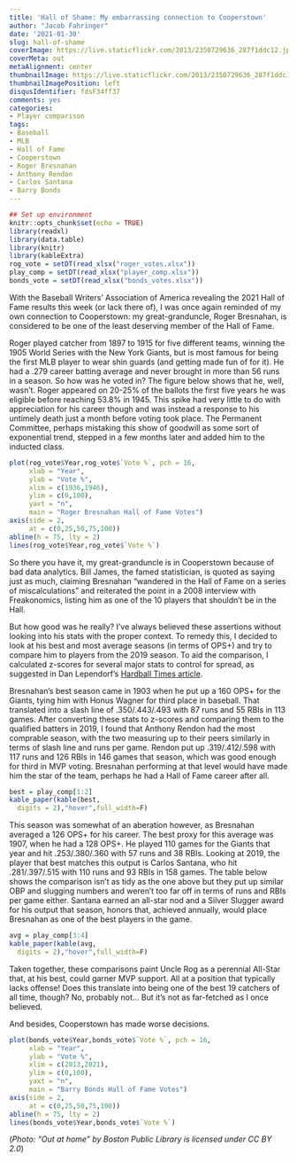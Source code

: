 ```yaml
---
title: 'Hall of Shame: My embarrassing connection to Cooperstown'
author: "Jacob Fahringer"
date: '2021-01-30'
slug: hall-of-shame
coverImage: https://live.staticflickr.com/2013/2350729636_287f1ddc12.jpg
coverMeta: out
metaAlignment: center
thumbnailImage: https://live.staticflickr.com/2013/2350729636_287f1ddc12.jpg
thumbnailImagePosition: left
disqusIdentifier: fdsF34ff37
comments: yes
categories:
- Player comparison
tags:
- Baseball
- MLB
- Hall of Fame
- Cooperstown
- Roger Bresnahan
- Anthony Rendon
- Carlos Santana
- Barry Bonds
---
```


```r
## Set up environment
knitr::opts_chunk$set(echo = TRUE)
library(readxl)
library(data.table)
library(knitr)
library(kableExtra)
rog_vote = setDT(read_xlsx("roger_votes.xlsx"))
play_comp = setDT(read_xlsx("player_comp.xlsx"))
bonds_vote = setDT(read_xlsx("bonds_votes.xlsx"))
```

With the Baseball Writers' Association of America revealing the 2021 Hall of Fame results this week (or lack there of), I was once again reminded of my own connection to Cooperstown: my great-granduncle, Roger Bresnahan, is considered to be one of the least deserving member of the Hall of Fame.  

Roger played catcher from 1897 to 1915 for five different teams, winning the 1905 World Series with the New York Giants, but is most famous for being the first MLB player to wear shin guards (and getting made fun of for it). He had a .279 career batting average and never brought in more than 56 runs in a season. So how was he voted in? The figure below shows that he, well, wasn't. Roger appeared on 20-25% of the ballots the first five years he was eligible before reaching 53.8% in 1945. This spike had very little to do with appreciation for his career though and was instead a response to his untimely death just a month before voting took place. The Permanent Committee, perhaps mistaking this show of goodwill as some sort of exponential trend, stepped in a few months later and added him to the inducted class.  

```r
plot(rog_vote$Year,rog_vote$`Vote %`, pch = 16,
     xlab = "Year",
     ylab = "Vote %",
     xlim = c(1936,1946),
     ylim = c(0,100),
     yaxt = "n",
     main = "Roger Bresnahan Hall of Fame Votes")
axis(side = 2,
     at = c(0,25,50,75,100))
abline(h = 75, lty = 2)
lines(rog_vote$Year,rog_vote$`Vote %`)
```

So there you have it, my great-granduncle is in Cooperstown because of bad data analytics. Bill James, the famed statistician, is quoted as saying just as much, claiming Bresnahan "wandered in the Hall of Fame on a series of miscalculations" and reiterated the point in a 2008 interview with Freakonomics, listing him as one of the 10 players that shouldn't be in the Hall.  

But how good was he really? I've always believed these assertions without looking into his stats with the proper context. To remedy this, I decided to look at his best and most average seasons (in terms of OPS+) and try to compare him to players from the 2019 season. To aid the comparison, I calculated z-scores for several major stats to control for spread, as suggested in Dan Lependorf's [Hardball Times article](https://tht.fangraphs.com/is-there-a-better-way-of-comparing-players-between-historical-eras/).  

Bresnahan's best season came in 1903 when he put up a 160 OPS+ for the Giants, tying him with Honus Wagner for third place in baseball. That translated into a slash line of .350/.443/.493 with 87 runs and 55 RBIs in 113 games. After converting these stats to z-scores and comparing them to the qualified batters in 2019, I found that Anthony Rendon had the most comprable season, with the two measuring up to their peers similarly in terms of slash line and runs per game. Rendon put up .319/.412/.598 with 117 runs and 126 RBIs in 146 games that season, which was good enough for third in MVP voting. Bresnahan performing at that level would have made him the star of the team, perhaps he had a Hall of Fame career after all.  

```r
best = play_comp[1:2]
kable_paper(kable(best,
  digits = 2),"hover",full_width=F)
```

This season was somewhat of an aberation however, as Bresnahan averaged a 126 OPS+ for his career. The best proxy for this average was 1907, when he had a 128 OPS+. He played 110 games for the Giants that year and hit .253/.380/.360 with 57 runs and 38 RBIs. Looking at 2019, the player that best matches this output is Carlos Santana, who hit .281/.397/.515 with 110 runs and 93 RBIs in 158 games. The table below shows the comparison isn't as tidy as the one above but they put up similar OBP and slugging numbers and weren't too far off in terms of runs and RBIs per game either. Santana earned an all-star nod and a Silver Slugger award for his output that season,  honors that, achieved annually, would place Bresnahan as one of the best players in the game.  

```r
avg = play_comp[3:4]
kable_paper(kable(avg,
  digits = 2),"hover",full_width=F)
```

Taken together, these comparisons paint Uncle Rog as a perennial All-Star that, at his best, could garner MVP support. All at a position that typically lacks offense! Does this translate into being one of the best 19 catchers of all time, though? No, probably not... But it's not as far-fetched as I once believed.  

And besides, Cooperstown has made worse decisions.

```r
plot(bonds_vote$Year,bonds_vote$`Vote %`, pch = 16,
     xlab = "Year",
     ylab = "Vote %",
     xlim = c(2013,2021),
     ylim = c(0,100),
     yaxt = "n",
     main = "Barry Bonds Hall of Fame Votes")
axis(side = 2,
     at = c(0,25,50,75,100))
abline(h = 75, lty = 2)
lines(bonds_vote$Year,bonds_vote$`Vote %`)
```

(*Photo: "Out at home" by Boston Public Library is licensed under CC BY 2.0*)